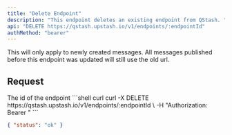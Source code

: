 ```yaml
---
title: "Delete Endpoint"
description: "This endpoint deletes an existing endpoint from QStash. "
api: "DELETE https://qstash.upstash.io/v1/endpoints/:endpointId"
authMethod: "bearer"
---
```


<Note>
    This will only apply to newly created messages. All messages published
    before this endpoint was updated will still use the old url.
</Note>

## Request

<ParamField path="endpointID" type="string" required>
The id of the endpoint

</ParamField>

<RequestExample>
```shell curl
curl -X DELETE https://qstash.upstash.io/v1/endpoints/:endpointId \
  -H "Authorization: Bearer <token>"
```
</RequestExample>

<ResponseExample>

```json 200
{ "status": "ok" }
```

</ResponseExample>
